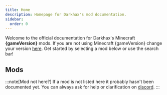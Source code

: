 ```yaml
---
title: Home
description: Homepage for Darkhax's mod documentation.
sidebar:
  order: 0
---
```



Welcome to the official documentation for Darkhax's Minecraft **{gameVersion}** mods. If you are not using Minecraft
{gameVersion} change your version [here](https://docs.darkhax.net). Get started by selecting a mod below or use the
search bar!

## Mods
:::note[Mod not here?]
If a mod is not listed here it probably hasn't been documented yet. You can always ask for help or clarification on
[discord](https://discord.darkhax.net).
:::

<CardGrid>
    <ModCard projectId={228525} ref="bookshelf/intro/"/>
    <ModCard projectId={492246} ref="bookshelf/intro/"/>
    <ModCard projectId={862201} ref="bookshelf/intro/"/>
    <ModCard projectId={250419} ref="bookshelf/intro/"/>
    <ModCard projectId={377056} ref="bookshelf/intro/"/>
</CardGrid>
